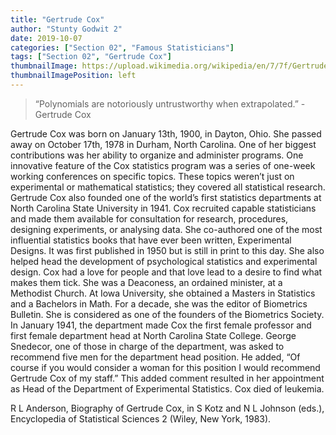 ```yaml
---
title: "Gertrude Cox"
author: "Stunty Godwit 2"
date: 2019-10-07
categories: ["Section 02", "Famous Statisticians"]
tags: ["Section 02", "Gertrude Cox"]
thumbnailImage: https://upload.wikimedia.org/wikipedia/en/7/7f/Gertrude_Mary_Cox.jpg
thumbnailImagePosition: left
---
```



> “Polynomials are notoriously untrustworthy when extrapolated.” 
- Gertrude Cox


<!--more-->
Gertrude Cox was born on January 13th, 1900, in Dayton, Ohio. She passed away on October 17th, 1978 in Durham, North Carolina. One of her biggest contributions was her ability to organize and administer programs. One innovative feature of the Cox statistics program was a series of one-week working conferences on specific topics. These topics weren’t just on experimental or mathematical statistics; they covered all statistical research. Gertrude Cox also founded one of the world’s first statistics departments at North Carolina State University in 1941. Cox recruited capable statisticians and made them available for consultation for research, procedures, designing experiments, or analysing data. She co-authored one of the most influential statistics books that have ever been written, Experimental Designs. It was first published in 1950 but is still in print to this day. She also helped head the development of psychological statistics and experimental design. Cox had a love for people and that love lead to a desire to find what makes them tick. She was a Deaconess, an ordained minister, at a Methodist Church. At Iowa University, she obtained a Masters in Statistics and a Bachelors in Math. For a decade, she was the editor of Biometrics Bulletin. She is considered as one of the founders of the Biometrics Society. In January 1941, the department made Cox the first female professor and first female department head at North Carolina State College. George Snedecor, one of those in charge of the department, was asked to recommend five men for the department head position. He added, “Of course if you would consider a woman for this position I would recommend Gertrude Cox of my staff.” This added comment resulted in her appointment as Head of the Department of Experimental Statistics. Cox died of leukemia.

R L Anderson, Biography of Gertrude Cox, in S Kotz and N L Johnson (eds.), Encyclopedia of Statistical Sciences 2 (Wiley, New York, 1983).
